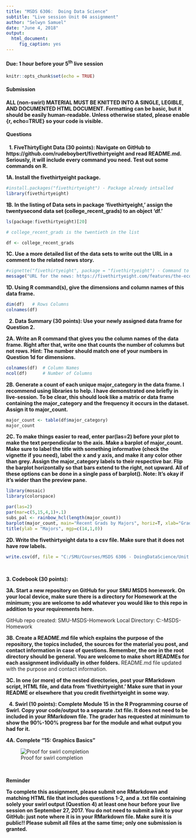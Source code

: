 ```yaml
---
title: "MSDS 6306:  Doing Data Science"
subtitle: "Live session Unit 04 assignment"
author: "Selwyn Samuel"
date: "June 4, 2018"
output: 
  html_document:
     fig_caption: yes
---
```


#### **Due: 1 hour before your 5^th^ live session**

```r
knitr::opts_chunk$set(echo = TRUE)
```

#### **Submission**
**ALL (non-swirl) MATERIAL MUST BE KNITTED INTO A SINGLE, LEGIBLE, AND DOCUMENTED HTML DOCUMENT. Formatting can be basic, but it should be easily human-readable.  Unless otherwise stated, please enable {r, echo=TRUE} so your code is visible.**


#### **Questions**
$~$
**1. FiveThirtyEight Data (30 points): Navigate on GitHub to https://github.com/rudeboybert/fivethirtyeight and read README.md. Seriously, it will include every command you need. Test out some commands on R.**

**1A. Install the fivethirtyeight package.**
```r
#install.packages("fivethirtyeight") - Package already intsalled
library(fivethirtyeight)
```

**1B. In the listing of Data sets in package 'fivethirtyeight,' assign the twentysecond data set (college_recent_grads) to an object 'df.'**
```r
ls(package:fivethirtyeight)[20]

# college_recent_grads is the twentieth in the list

df <- college_recent_grads
```

**1C. Use a more detailed list of the data sets to write out the URL in a comment to the related news story.**
```r
#vignette("fivethirtyeight", package = "fivethirtyeight") - Command to get the URLs
message("URL for the news: https://fivethirtyeight.com/features/the-economic-guide-to-picking-a-college-major/")
```

**1D. Using R command(s), give the dimensions and column names of this data frame.**
```r
dim(df)   # Rows Columns
colnames(df)
```
$~$
**2. Data Summary (30 points): Use your newly assigned data frame for Question 2.**

**2A. Write an R command that gives you the column names of the data frame. Right after that, write one that counts the number of columns but not rows. Hint: The number should match one of your numbers in Question 1d for dimensions.**
```r
colnames(df)  # Column Names
ncol(df)      # Number of Columns
```

**2B. Generate a count of each unique major_category in the data frame. I recommend using libraries to help. I have demonstrated one briefly in live-session. To be clear, this should look like a matrix or data frame containing the major_category and the frequency it occurs in the dataset. Assign it to major_count.**
```r
major_count <- table(df$major_category)
major_count
```

**2C. To make things easier to read, enter par(las=2) before your plot to make the text perpendicular to the axis. Make a barplot of major_count. Make sure to label the title with something informative (check the vignette if you need), label the x and y axis, and make it any color other than grey. Assign the major_category labels to their respective bar. Flip the barplot horizontally so that bars extend to the right, not upward. All of these options can be done in a single pass of barplot(). Note: It's okay if it's wider than the preview pane.**
```r
library(mosaic)
library(colorspace)

par(las=2)
par(mar=c(5,15,4,1)+.1)
subs_pal <- rainbow_hcl(length(major_count))
barplot(major_count, main="Recent Grads by Majors", horiz=T, xlab="Graduates Count", col=subs_pal, border = par("fg"), las=2, xlim=c(0,30))
title(ylab = "Majors", mgp=c(14,1,0))
```

**2D. Write the fivethirtyeight data to a csv file. Make sure that it does not have row labels.**
```r
write.csv(df, file = "C:/SMU/Courses/MSDS 6306 - DoingDataScience/Unit 4/Homework/fivethirtyeight.csv", row.names=FALSE)
```
$~$

**3. Codebook (30 points):**

**3A. Start a new repository on GitHub for your SMU MSDS homework. On your local device, make sure there is a directory for Homework at the minimum; you are welcome to add whatever you would like to this repo in addition to your requirements here.**

GitHub repo created: SMU-MSDS-Homework
Local Directory: C:\SMU\SMU-MSDS-Homework

**3B. Create a README.md file which explains the purpose of the repository, the topics included, the sources for the material you post, and contact information in case of questions. Remember, the one in the root directory should be general. You are welcome to make short READMEs for each assignment individually in other folders.**
README.md file updated with the purpose and contact information.

**3C. In one (or more) of the nested directories, post your RMarkdown script, HTML file, and data from 'fivethirtyeight.' Make sure that in your README or elsewhere that you credit fivethirtyeight in some way.**



$~$
**4. Swirl (10 points): Complete Module 15 in the R Programming course of Swirl. Copy your code/output to a separate .txt file. It does not need to be included in your RMarkdown file. The grader has requested at minimum to show the 90%-100% progress bar for the module and what output you had for it.**

**4A. Complete "15: Graphics Basics"**

![Proof for swirl completion](swirl.jpg)

$~$

**Reminder**

**To complete this assignment, please submit one RMarkdown and matching HTML file that includes questions 1-2, and a .txt file containing solely your swirl output (Question 4) at least one hour before your live session on September 27, 2017. You do not need to submit a link to your GitHub: just note where it is in your RMarkdown file. Make sure it is public!! Please submit all files at the same time; only one submission is granted.**

